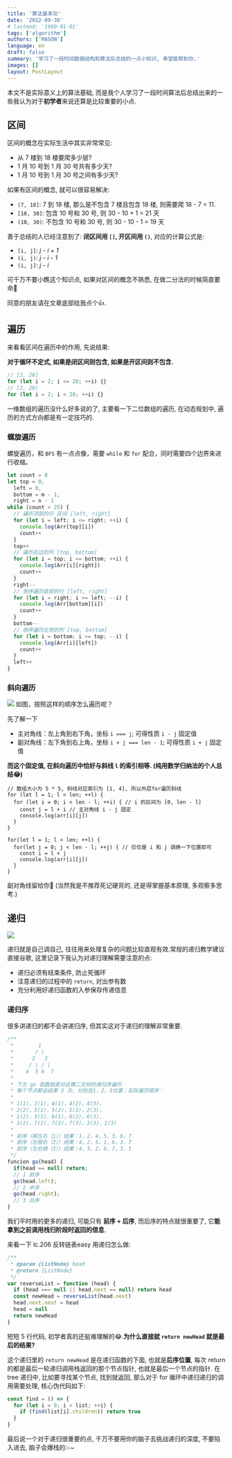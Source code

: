```yaml
---
title: '算法基本功'
date: '2022-09-30'
# lastmod: '1900-01-01'
tags: ['algorithm']
authors: ['MASON']
language: en
draft: false
summary: '学习了一段时间数据结构和算法后总结的一点小知识, 希望能帮到你.'
images: []
layout: PostLayout
---
```


本文不是实际意义上的算法基础, 而是我个人学习了一段时间算法后总结出来的一些我认为对于**初学者**来说还算是比较重要的小点.

## 区间

区间的概念在实际生活中其实非常常见:

- 从 7 楼到 18 楼要爬多少层?
- 1 月 10 号到 1 月 30 号共有多少天?
- 1 月 10 号到 1 月 30 号之间有多少天?

如果有区间的概念, 就可以很容易解决:

- `(7, 18]`: 7 到 18 楼, 那么是不包含 7 楼且包含 18 楼, 则需要爬 18 - 7 = 11.
- `[10, 30]`: 包含 10 号和 30 号, 则 30 - 10 + 1 = 21 天
- `(10, 30)`: 不包含 10 号和 30 号, 则 30 - 10 - 1 = 19 天

善于总结的人已经注意到了: **闭区间用 `[]`, 开区间用 `()`**, 对应的计算公式是:

- `[i, j]`: _j - i + 1_
- `(i, j)`: _j - i - 1_
- `(i, j]`: _j - i_

可千万不要小瞧这个知识点, 如果对区间的概念不熟悉, 在做二分法的时候简直要命🥲

同意的朋友请在文章底部给我点个👍.

## 遍历

来看看区间在遍历中的作用, 先说结果:

**对于循环不定式, 如果是闭区间则包含, 如果是开区间则不包含.**

```js
// [2, 28]
for (let i = 2; i <= 28; ++i) {}
// [2, 28)
for (let i = 2; i < 28; ++i) {}
```

一维数组的遍历没什么好多说的了, 主要看一下二位数组的遍历, 在动态规划中, 遍历的方式方向都是有一定技巧的.

### 螺旋遍历

螺旋遍历，和 `BFS` 有一点点像，需要 `while` 和 `for` 配合，同时需要四个边界来进行收缩。

```js
let count = 0
let top = 0,
  left = 0,
  bottom = m - 1,
  right = n - 1
while (count < 25) {
  // 遍历顶部的行 区间 [left, right]
  for (let i = left; i <= right; ++i) {
    console.log(Arr[top][i])
    count++
  }
  top++
  // 遍历右边的列 [top, bottom]
  for (let i = top; i <= bottom; ++i) {
    console.log(Arr[i][right])
    count++
  }
  right--
  // 倒序遍历底部的行 [left, right]
  for (let i = right; i >= left; --i) {
    console.log(Arr[bottom][i])
    count++
  }
  bottom--
  // 倒序遍历左侧的列 [top, bottom]
  for (let i = bottom; i >= top; --i) {
    console.log(Arr[i][left])
    count++
  }
  left++
}
```

### 斜向遍历

![](https://cdn.jsdelivr.net/gh/yokiizx/picgo@main/img/202303291708525.png) 如图，按照这样的顺序怎么遍历呢？

先了解一下

- 主对角线：左上角到右下角，坐标 `i === j`; 可得性质 `i - j` 固定值
- 副对角线：左下角到右上角，坐标 `i + j === len - 1`; 可得性质 `i + j` 固定值

**而这个固定值, 在斜向遍历中恰好与斜线 `l` 的索引相等. (纯用数学归纳法的个人总结😂)**

```js:主对角线上半部分
// 数组大小为 5 * 5, 斜线对应索引为 [1, 4], 所以外层for遍历斜线
for (let l = 1; l < len; ++l) {
  for (let i = 0; i < len - l; ++i) { // i 的区间为 [0, len - l]
    const j = l + i // 主对角线 i - j 固定
    console.log(arr[i][j])
  }
}
```

```js:主对角线下半部分
for(let l = 1; l < len; ++l) {
  for(let j = 0; j < len - l; ++j) { // 仅仅是 i 和 j 调换一下位置即可
    const i = l + j
    console.log(arr[i][j])
  }
}
```

副对角线留给你🐶 (当然我是不推荐死记硬背的, 还是得掌握基本原理, 多观察多思考.)

## 递归

<img src="/static/images/recurse.svg" className="w-48" />

递归就是自己调自己, 往往用来处理复杂的问题比较直观有效.常规的递归教学建议直接谷歌, 这里记录下我认为对递归理解需要注意的点:

- 递归必须有结束条件, 防止死循环
- 注意递归的过程中的 `return`, 对出参有数
- 充分利用好递归函数的入参保存传递信息

### 递归序

很多讲递归的都不会讲递归序, 但其实这对于递归的理解非常重要.

```js
/**
 *        1
 *       / \
 *      2   3
 *     / \ / \
 *    4  5 6  7
 *
 * 下方 go 函数就是对这棵二叉树的递归序遍历
 * 每个节点都会结果 3 次，分别在1，2，3位置；实际遍历顺序：
 *
 * 1(1)，2(1)，4(1)，4(2)，4(3)，
 * 2(2)，5(1)，5(2)，5(3)，2(3)，
 * 1(2)，3(1)，6(1)，6(2)，6(3)，
 * 3(2)，7(1)，7(2)，7(3)，3(3)，1(3)
 *
 * 前序（根左右（1））结果：1，2，4，5，3，6，7
 * 前序（左根右（2））结果：4，2，5，1，6，3，7
 * 前序（左右根（3））结果：4，5，2，6，7，3，1
 */
funcion go(head) {
  if(head == null) return;
  // 1 前序
  go(head.left);
  // 2 中序
  go(head.right);
  // 3 后序
}
```

我们平时用的更多的递归, 可能只有 **前序 + 后序**, 而后序的特点就很重要了, 它**能拿到之前调用栈归阶段时返回的信息**.

来看一下 lc.206 反转链表easy 用递归怎么做:

```js
/**
 * @param {ListNode} head
 * @return {ListNode}
 */
var reverseList = function (head) {
  if (head === null || head.next == null) return head
  const newHead = reverseList(head.next)
  head.next.next = head
  head = null
  return newHead
}
```

短短 5 行代码, 初学者真的还挺难理解的😂.**为什么直接就 `return newHead` 就是最后的结果?**

这个递归里的 `return newHead` 是在递归函数的下面, 也就是**后序位置**, 每次 return 的都是最后一轮递归调用栈返回的那个节点指针, 也就是最后一个节点的指针.
在 tree 递归中, 比如要寻找某个节点, 找到就返回, 那么对于 for 循环中递归递归的调用需要处理, 核心伪代码如下:

```js
const find = () => {
  for (let i = 0; i < list; ++i) {
    if (find(list[i].children)) return true
  }
}
```

最后说一个对于递归很重要的点, 千万不要用你的脑子去挑战递归的深度, 不要陷入进去, 脑子会爆栈的💥~
